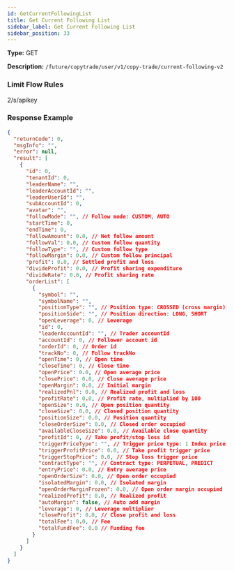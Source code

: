 ```yaml
---
id: GetCurrentFollowingList
title: Get Current Following List
sidebar_label: Get Current Following List
sidebar_position: 33
---
```


**Type:** GET

**Description:** `/future/copytrade/user/v1/copy-trade/current-following-v2`

### Limit Flow Rules

2/s/apikey

### Response Example

```json
{
  "returnCode": 0,
  "msgInfo": "",
  "error": null,
  "result": [
    {
      "id": 0,
      "tenantId": 0,
      "leaderName": "",
      "leaderAccountId": "",
      "leaderUserId": "",
      "subAccountId": 0,
      "avatar": "",
      "followMode": "", // Follow mode: CUSTOM, AUTO
      "startTime": 0,
      "endTime": 0,
      "followAmount": 0.0, // Net follow amount
      "followVal": 0.0, // Custom follow quantity
      "followType": "", // Custom follow type
      "followMargin": 0.0, // Custom follow principal
      "profit": 0.0, // Settled profit and loss
      "divideProfit": 0.0, // Profit sharing expenditure
      "divideRate": 0.0, // Profit sharing rate
      "orderList": [
        {
          "symbol": "",
          "symbolName": "",
          "positionType": "", // Position type: CROSSED (cross margin), ISOLATED (isolated margin)
          "positionSide": "", // Position direction: LONG, SHORT
          "openLeverage": 0, // Leverage
          "id": 0,
          "leaderAccountId": "", // Trader accountId
          "accountId": 0, // Follower account id
          "orderId": 0, // Order id
          "trackNo": 0, // Follow trackNo
          "openTime": 0, // Open time
          "closeTime": 0, // Close time
          "openPrice": 0.0, // Open average price
          "closePrice": 0.0, // Close average price
          "openMargin": 0.0, // Initial margin
          "realizedPnl": 0.0, // Realized profit and loss
          "profitRate": 0.0, // Profit rate, multiplied by 100
          "openSize": 0.0, // Open position quantity
          "closeSize": 0.0, // Closed position quantity
          "positionSize": 0.0, // Position quantity
          "closeOrderSize": 0.0, // Closed order occupied
          "availableCloseSize": 0.0, // Available close quantity
          "profitId": 0, // Take profit/stop loss id
          "triggerPriceType": "", // Trigger price type: 1 Index price, 2 Mark price, 3 Last price
          "triggerProfitPrice": 0.0, // Take profit trigger price
          "triggerStopPrice": 0.0, // Stop loss trigger price
          "contractType": "", // Contract type: PERPETUAL, PREDICT
          "entryPrice": 0.0, // Entry average price
          "openOrderSize": 0.0, // Open order occupied
          "isolatedMargin": 0.0, // Isolated margin
          "openOrderMarginFrozen": 0.0, // Open order margin occupied
          "realizedProfit": 0.0, // Realized profit
          "autoMargin": false, // Auto add margin
          "leverage": 0, // Leverage multiplier
          "closeProfit": 0.0, // Close profit and loss
          "totalFee": 0.0, // Fee
          "totalFundFee": 0.0 // Funding fee
        }
      ]
    }
  ]
}
```
